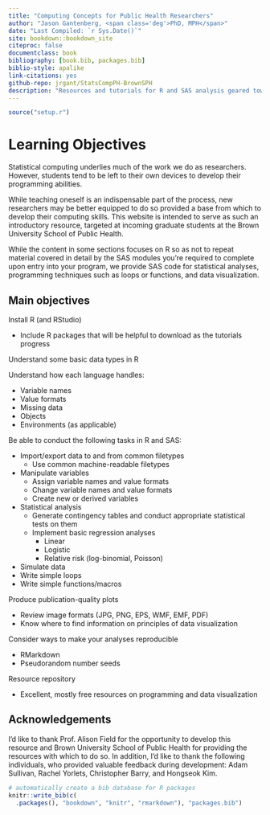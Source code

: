 ```yaml
---
title: "Computing Concepts for Public Health Researchers"
author: "Jason Gantenberg, <span class='deg'>PhD, MPH</span>"
date: "Last Compiled: `r Sys.Date()`"
site: bookdown::bookdown_site
citeproc: false
documentclass: book
bibliography: [book.bib, packages.bib]
biblio-style: apalike
link-citations: yes
github-repo: jrgant/StatsCompPH-BrownSPH
description: "Resources and tutorials for R and SAS analysis geared toward public health students."
---
```


```r
source("setup.r")
```

# Learning Objectives

Statistical computing underlies much of the work we do as researchers. However, students tend to be left to their own devices to develop their programming abilities.

While teaching oneself is an indispensable part of the process, new researchers may be better equipped to do so provided a base from which to develop their computing skills. This website is intended to serve as such an introductory resource, targeted at incoming graduate students at the Brown University School of Public Health. 

While the content in some sections focuses on R so as not to repeat material covered in detail by the SAS modules you're required to complete upon entry into your program, we provide SAS code for statistical analyses, programming techniques such as loops or functions, and data visualization.


## Main objectives

Install R (and RStudio)

  - Include R packages that will be helpful to download as the tutorials progress

Understand some basic data types in R

Understand how each language handles:

  - Variable names
  - Value formats
  - Missing data
  - Objects
  - Environments (as applicable)

Be able to conduct the following tasks in R and SAS:

  - Import/export data to and from common filetypes
      - Use common machine-readable filetypes
  - Manipulate variables
      - Assign variable names and value formats
      - Change variable names and value formats
      - Create new or derived variables
  - Statistical analysis
      - Generate contingency tables and conduct appropriate statistical tests on them
      - Implement basic regression analyses
          - Linear
          - Logistic
          - Relative risk (log-binomial, Poisson)
  - Simulate data
  - Write simple loops
  - Write simple functions/macros

Produce publication-quality plots

  - Review image formats (JPG, PNG, EPS, WMF, EMF, PDF)
  - Know where to find information on principles of data visualization

Consider ways to make your analyses reproducible

  - RMarkdown
  - Pseudorandom number seeds

Resource repository

  - Excellent, mostly free resources on programming and data visualization

## Acknowledgements

<p style="font-weight:normal;">I'd like to thank Prof. Alison Field for the opportunity to develop this resource and Brown University School of Public Health for providing the resources with which to do so. In addition, I'd like to thank the following individuals, who provided valuable feedback during development: Adam Sullivan, Rachel Yorlets, Christopher Barry, and Hongseok Kim.</p>


```r
# automatically create a bib database for R packages
knitr::write_bib(c(
  .packages(), "bookdown", "knitr", "rmarkdown"), "packages.bib")
```
